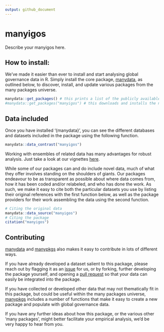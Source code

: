 ```yaml
---
output: github_document
---
```


# manyigos

Describe your manyigos here.

## How to install:

We’ve made it easier than ever to install and start analysing global governance data in R.
Simply install the core package, [manydata](https://github.com/globalgov/manydata), as outlined below, to discover, install, and update various packages from the many packages universe.

```r
manydata::get_packages() # this prints a list of the publicly available data packages currently available
#manydata::get_packages("manyigos") # this downloads and installs the named package
```

## Data included

Once you have installed '{manydata}', you can see the different databases and datasets included in the package using the following function.

```r
manydata::data_contrast("manyigos")
```

Working with ensembles of related data has many advantages for robust analysis.
Just take a look at our vignettes [here](https://globalgov.github.io/manydata/articles/user.html).

While some of our packages can and do include novel data, much of what they offer involves standing on the shoulders of giants.
Our packages endeavour to be as transparent as possible about where data comes from, how it has been coded and/or relabeled, and who has done the work.
As such, we make it easy to cite both the particular datasets you use by listing their original references with the first function below, as well as the package providers for their work assembling the data using the second function.

``` r
# Citing the original data
manydata::data_source("manyigos")
# Citing the package
citation("manyigos")
```

## Contributing

[manydata](https://github.com/globalgov/manydata) and [manypkgs](https://github.com/globalgov/manypkgs) also makes it easy to contribute in lots of different ways.

If you have already developed a dataset salient to this package, please reach out by flagging it as an [issue](https://github.com/globalgov/manyigos/issues) for us, or by forking, further developing the package yourself, and opening a [pull request](https://github.com/globalgov/manyigos/pulls) so that your data can easily be integrated into the package.

If you have collected or developed other data that may not thematically fit in this package, but could be useful within the many packages universe, [manypkgs](https://github.com/globalgov/manypkgs) includes a number of functions that make it easy to create a new package and populate with global governance data.

If you have any further ideas about how this package, or the various other 'many packages', might better facilitate your empirical analysis, we’d be very happy to hear from you.
